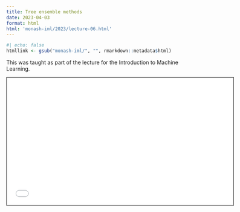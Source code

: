 ```yaml
---
title: Tree ensemble methods
date: 2023-04-03
format: html
html: 'monash-iml/2023/lecture-06.html'
---
```


```r
#| echo: false
htmllink <- gsub("monash-iml/", "", rmarkdown::metadata$html)
```


This was taught as part of the lecture for the Introduction to Machine Learning.

<a href='`r htmllink`'><i class="fa-solid fa-link"></i></a> 




<iframe width="600px" src="`r htmllink`" height="337.5px" style="border: 1px solid black;"></iframe>

